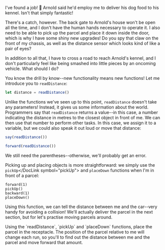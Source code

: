 
I've found a job! 🎉 Arnold said he'd employ me to deliver his dog food to his kennel. Isn't that simply fantastic!

There's a catch, however. The back gate to Arnold's house won't be open all the time, and I don't have the human hands necessary to operate it. I also need to be able to pick up the parcel and place it down inside the door, which is why I have some shiny new upgrades! Do you spy that claw on the front of my chassis, as well as the distance sensor which looks kind of like a pair of eyes?

In addition to all that, I have to cross a road to reach Arnold's kennel, and I don't particularly feel like being smashed into little pieces by an oncoming vehicle. What should I do?

You know the drill by know--new functionality means new <DocLink symbol="function">functions</DocLink>! Let me introduce you to <DocLink symbol="readDistance">`readDistance`</DocLink>:

```javascript
let distance = readDistance()
```

Unlike the functions we've seen up to this point, <DocLink symbol="readDistance">`readDistance`</DocLink> doesn't take any parameters! Instead, it gives us some information about the world. Programmers say that <DocLink symbol="readDistance">`readDistance`</DocLink> <DocLink symbol="return">returns<DocLink> a value--in this case, a number indicating the distance in metres to the closest object in front of me. We can then use that number to perform other tasks. In this case, we <DocLink symbol="assignment">assign</DocLink> it to a <DocLink symbol="variable">variable</DocLink>, but we could also speak it out loud or move that distance:

```javascript
say(readDistance())

forward(readDistance())
```

We still need the <DocLink symbol="parenthesis">parentheses</DocLink>--otherwise, we'll probably get an error.

Picking up and placing objects is more straightforward: we simply use the <DocLink symbol="pickUp">`pickUp`</DocLink symbol="pickUp"> and <DocLink symbol="placeDown">`placeDown`</DocLink> functions when I'm in front of a parcel:

```
forward(1)
pickUp()
backward(1)
placeDown()
```

Using this <DocLink symbol="function">function</DocLink>, we can tell the distance between me and the car--very handy for avoiding a collision! We'll actually deliver the parcel in <Ref chapter={2} section={3}>the next section</DocLink>, but for let's practise moving parcels around.

<YourTurn>

<Goal>
Using the <DocLink symbol="readDistance">`readDistance`</DocLink>, <DocLink symbol="pickUp">`pickUp`</DocLink symbol="pickUp"> and <DocLink symbol="placeDown">`placeDown`</DocLink> functions, place the parcel in the receptacle. The position of the parcel relative to me will change each run, so you'll to find out the distance between me and the parcel and move forward that amount.
</Goal>

</YourTurn>
